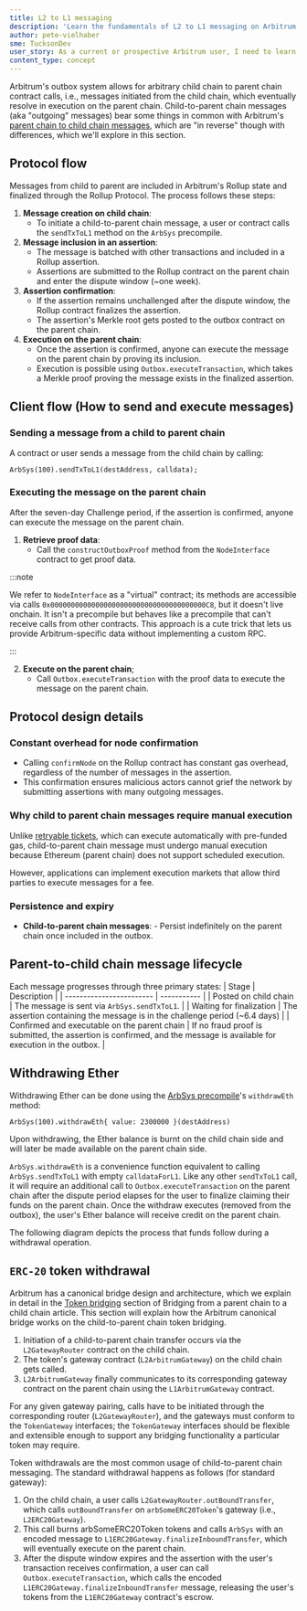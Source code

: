 ```yaml
---
title: L2 to L1 messaging
description: 'Learn the fundamentals of L2 to L1 messaging on Arbitrum.'
author: pete-vielhaber
sme: TucksonDev
user_story: As a current or prospective Arbitrum user, I need to learn more about messaging between L2 and L1 on Arbitrum.
content_type: concept
---
```



<a data-quicklook-from="arbitrum">Arbitrum</a>'s <a data-quicklook-from="outbox">outbox</a> system
allows for arbitrary <a data-quicklook-from="child-chain">child chain</a> to <a data-quicklook-from="parent-chain">
  parent chain
</a> contract calls, i.e., messages initiated from the child chain, which eventually resolve in
execution on the parent chain. Child-to-parent chain messages (aka "outgoing" messages) bear some
things in common with Arbitrum's [parent chain to child chain
messages](/how-arbitrum-works/10-l1-to-l2-messaging.mdx), which are "in reverse" though with
differences, which we'll explore in this section.

## Protocol flow

Messages from child to parent are included in Arbitrum's Rollup state and finalized through the Rollup Protocol. The process follows these steps:

1. **Message creation on child chain**:
   - To initiate a child-to-parent chain message, a user or contract calls the `sendTxToL1` method on the `ArbSys` precompile.
2. **Message inclusion in an <a data-quicklook-from="assertion">assertion</a>**:
   - The message is batched with other transactions and included in a Rollup assertion.
   - Assertions are submitted to the Rollup contract on the parent chain and enter the dispute window (~one week).
3. **Assertion confirmation**:
   - If the assertion remains unchallenged after the dispute window, the Rollup contract finalizes the assertion.
   - The assertion's Merkle root gets posted to the outbox contract on the parent chain.
4. **Execution on the parent chain**:
   - Once the assertion is confirmed, anyone can execute the message on the parent chain by proving its inclusion.
   - Execution is possible using `Outbox.executeTransaction`, which takes a Merkle proof proving the message exists in the finalized assertion.

## Client flow (How to send and execute messages)

### Sending a message from a child to parent chain

A contract or user sends a message from the child chain by calling:

```solidity
ArbSys(100).sendTxToL1(destAddress, calldata);
```

### Executing the message on the parent chain

After the seven-day <a data-quicklook-from="challenge">Challenge</a> period, if the assertion is confirmed, anyone can execute the message on the parent chain.

1. **Retrieve proof data**:
   - Call the `constructOutboxProof` method from the `NodeInterface` contract to get proof data.

:::note

We refer to `NodeInterface` as a "virtual" contract; its methods are accessible via calls `0x00000000000000000000000000000000000000C8`, but it doesn't live onchain. It isn't a precompile but behaves like a precompile that can't receive calls from other contracts. This approach is a cute trick that lets us provide Arbitrum-specific data without implementing a custom RPC.

:::

2. **Execute on the parent chain**;
   - Call `Outbox.executeTransaction` with the proof data to execute the message on the parent chain.

## Protocol design details

### Constant overhead for node confirmation

- Calling `confirmNode` on the Rollup contract has constant gas overhead, regardless of the number of messages in the assertion.
- This confirmation ensures malicious actors cannot grief the network by submitting assertions with many outgoing messages.

### Why child to parent chain messages require manual execution

Unlike [retryable tickets](/how-arbitrum-works/10-l1-to-l2-messaging.mdx), which can execute automatically with pre-funded gas, child-to-parent chain message must undergo manual execution because Ethereum (parent chain) does not support scheduled execution.

However, applications can implement execution markets that allow third parties to execute messages for a fee.

### Persistence and expiry

- **Child-to-parent chain messages**: - Persist indefinitely on the parent chain once included in the outbox.

## Parent-to-child chain message lifecycle

Each message progresses through three primary states:
| Stage | Description |
| ------------------------ | ----------- |
| Posted on child chain | The message is sent via `ArbSys.sendTxToL1`. |
| Waiting for finalization | The assertion containing the message is in the <a data-quicklook-from="challenge-period">challenge period</a> (~6.4 days) |
| Confirmed and executable on the parent chain | If no <a data-quicklook-from="fraud-proof">fraud proof</a> is submitted, the assertion is confirmed, and the message is available for execution in the outbox. |

## Withdrawing Ether

Withdrawing Ether can be done using the [ArbSys precompile](/build-decentralized-apps/precompiles/02-reference.mdx#arbsys)'s `withdrawEth` method:

```solidity
ArbSys(100).withdrawEth{ value: 2300000 }(destAddress)
```

Upon withdrawing, the Ether balance is burnt on the child chain side and will later be made available on the parent chain side.

`ArbSys.withdrawEth` is a convenience function equivalent to calling `ArbSys.sendTxToL1` with empty `calldataForL1`. Like any other `sendTxToL1` call, it will require an additional call to `Outbox.executeTransaction` on the parent chain after the dispute period elapses for the user to finalize claiming their funds on the parent chain. Once the withdraw executes (removed from the outbox), the user's Ether balance will receive credit on the parent chain.

The following diagram depicts the process that funds follow during a withdrawal operation.

<ImageZoom
  src="/img/dapps-withdrawing-ether.svg"
  alt="Process funds follow during withdrawal operation"
  className="img-600px"
/>

## `ERC-20` token withdrawal

Arbitrum has a canonical <a data-quicklook-from="bridge">bridge</a> design and architecture, which we explain in detail in the [Token bridging](/how-arbitrum-works/10-l1-to-l2-messaging.mdx#token-bridging) section of Bridging from a parent chain to a child chain article. This section will explain how the Arbitrum canonical bridge works on the child-to-parent chain token bridging.

1. Initiation of a child-to-parent chain transfer occurs via the `L2GatewayRouter` contract on the child chain.
2. The token's gateway contract (`L2ArbitrumGateway`) on the child chain gets called.
3. `L2ArbitrumGateway` finally communicates to its corresponding gateway contract on the parent chain using the `L1ArbitrumGateway` contract.

<ImageZoom
  src="/img/dapps-bridge_withdrawals.png"
  alt="Withdrawal process using the gateway"
  className="img-600px"
/>

For any given gateway pairing, calls have to be initiated through the corresponding router (`L2GatewayRouter`), and the gateways must conform to the `TokenGateway` interfaces; the `TokenGateway` interfaces should be flexible and extensible enough to support any bridging functionality a particular token may require.

Token withdrawals are the most common usage of child-to-parent chain messaging. The standard withdrawal happens as follows (for standard gateway):

1. On the child chain, a user calls `L2GatewayRouter.outBoundTransfer`, which calls `outBoundTransfer` on `arbSomeERC20Token`'s gateway (i.e., `L2ERC20Gateway`).
2. This call burns arbSomeERC20Token tokens and calls `ArbSys` with an encoded message to `L1ERC20Gateway.finalizeInboundTransfer`, which will eventually execute on the parent chain.
3. After the dispute window expires and the assertion with the user's <a data-quicklook-from="transaction">transaction</a> receives confirmation, a user can call `Outbox.executeTransaction`, which calls the encoded `L1ERC20Gateway.finalizeInboundTransfer` message, releasing the user's tokens from the `L1ERC20Gateway` contract's escrow.
